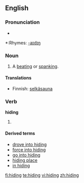 ==English==

===Pronunciation===
*{{audio|en-us-hiding.ogg|Audio (US)}}

*:Rhymes: [[Rhymes:English:-aɪdɪŋ|-aɪdɪŋ]]

===Noun===
{{en-noun|s|-}}

# {{context|colloquial|countable}} A [[beating]] or [[spanking]].

====Translations====
{{trans-top|A beating or spanking}}
*Finnish: [[selkäsauna]]
{{trans-mid}}
{{trans-bottom}}

===Verb===
'''hiding'''

# {{present participle of|[[hide]]}}

====Derived terms====
*[[drove into hiding]]
*[[force into hiding]]
*[[go into hiding]]
*[[hiding place]]
*[[in hiding]]

[[fi:hiding]]
[[te:hiding]]
[[vi:hiding]]
[[zh:hiding]]